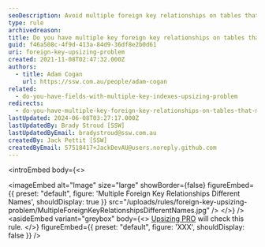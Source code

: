 ```yaml
---
seoDescription: Avoid multiple foreign key relationships on tables that map to fields of a different name, as it can lead to upsizing issues and complications.
type: rule
archivedreason:
title: Do you have multiple key foreign key relationships on tables that map to fields of a different name (Upsizing Problem)?
guid: f46a508c-4f9d-413a-84d9-36df8e2b0d61
uri: foreign-key-upsizing-problem
created: 2021-11-08T02:47:32.000Z
authors:
  - title: Adam Cogan
    url: https://ssw.com.au/people/adam-cogan
related:
  - do-you-have-fields-with-multiple-key-indexes-upsizing-problem
redirects:
  - do-you-have-multiple-key-foreign-key-relationships-on-tables-that-map-to-fields-of-a-different-name-(upsizing-problem)
lastUpdated: 2024-06-08T03:27:17.000Z
lastUpdatedBy: Brady Stroud [SSW]
lastUpdatedByEmail: bradystroud@ssw.com.au
createdBy: Jack Pettit [SSW]
createdByEmail: 57518417+JackDevAU@users.noreply.github.com
---
```


<introEmbed
  body={<>

<imageEmbed
  alt="Image"
  size="large"
  showBorder={false}
  figureEmbed={{
    preset: "default",
    figure: 'Multiple Foreign Key Relationships Different Names',
    shouldDisplay: true
  }}
  src="/uploads/rules/foreign-key-upsizing-problem/MultipleForeignKeyRelationshipsDifferentNames.jpg"
/>
  </>}
/>
<asideEmbed
  variant="greybox"
  body={<>
    [Upsizing PRO](http://www.ssw.com.au/ssw/UpsizingPRO) will check this rule.
  </>}
  figureEmbed={{
    preset: "default",
    figure: 'XXX',
    shouldDisplay: false
  }}
/>
